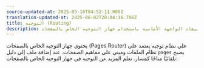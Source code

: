 ```yaml
---
source-updated-at: 2025-05-16T04:52:11.000Z
translation-updated-at: 2025-06-02T20:04:16.706Z
title: التوجيه (Routing)
description: تعلم أساسيات التوجيه لتطبيقات الواجهة الأمامية باستخدام جهاز التوجيه الخاص بالصفحات (Pages Router).
---
```


يحتوي جهاز التوجيه الخاص بالصفحات (Pages Router) على نظام توجيه يعتمد على نظام الملفات ومبني على مفاهيم الصفحات. عند إضافة ملف إلى دليل `pages` يصبح تلقائيًا متاحًا كمسار. تعلم المزيد عن التوجيه في جهاز التوجيه الخاص بالصفحات: